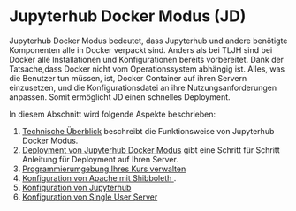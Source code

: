 # Jupyterhub Docker Modus (JD)

Jupyterhub Docker Modus bedeutet, dass Jupyterhub und andere benötigte Komponenten alle in Docker verpackt sind.
Anders als bei TLJH sind bei Docker alle Installationen und Konfigurationen bereits vorbereitet.
Dank der Tatsache,dass Docker nicht vom Operationssystem abhängig ist.
Alles, was die Benutzer tun müssen, ist, Docker Container auf ihren Servern einzusetzen, und die Konfigurationsdatei an ihre Nutzungsanforderungen anpassen.
Somit ermöglicht JD einen schnelles Deployment.

In diesem Abschnitt wird folgende Aspekte beschrieben:

1. [Technische Überblick](/Jupyter_Docker/Technische_Überblick) beschreibt die Funktionsweise von Jupyterhub Docker Modus.
2. [Deployment von Jupyterhub Docker Modus](/Jupyter_Docker/Deploy) gibt eine Schritt für Schritt Anleitung für Deployment auf Ihren Server.
3. [Programmierumgebung Ihres Kurs verwalten](/Jupyter_Docker/Guide)
4. [Konfiguration von Apache mit Shibboleth ](/Jupyter_Docker/Shibboleth).
5. [Konfiguration von Jupyterhub](/Jupyter_Docker/Hub)
6. [Konfiguration von Single User Server](/Jupyter_Docker/Lab)
